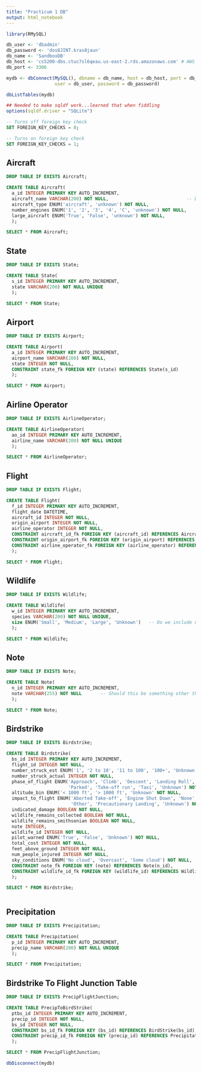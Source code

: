 ```yaml
---
title: "Practicum 1 DB"
output: html_notebook
---
```


```r
library(RMySQL)

db_user <- 'dbadmin'
db_password <- 'dos8JINT.kras8jaun'
db_name <- 'SandboxDB'
db_host <- 'cs5200-dbs.ctuc7sl6qeau.us-east-2.rds.amazonaws.com' # AWS Host
db_port <- 3306

mydb <- dbConnect(MySQL(), dbname = db_name, host = db_host, port = db_port,
                  user = db_user, password = db_password)
```

```r
dbListTables(mydb)
```

```r
## Needed to make sqldf work...learned that when fiddling
options(sqldf.driver = "SQLite")
```

```sql
-- Turns off foreign key check
SET FOREIGN_KEY_CHECKS = 0;
```

```sql
-- Turns on foreign key check
SET FOREIGN_KEY_CHECKS = 1;
```

## Aircraft
```sql
DROP TABLE IF EXISTS Aircraft;
```

```sql
CREATE TABLE Aircraft(
  a_id INTEGER PRIMARY KEY AUTO_INCREMENT,
  aircraft_name VARCHAR(200) NOT NULL,                             -- Do we need to enforce UNIQUE here?
  aircraft_type ENUM('aircraft', 'unknown') NOT NULL,
  number_engines ENUM('1', '2', '3', '4', 'C', 'unknown') NOT NULL,
  large_aircraft ENUM('True', 'False', 'unknown') NOT NULL,
  );
```

```sql
SELECT * FROM Aircraft;
```

## State
```sql
DROP TABLE IF EXISTS State;
```

```sql
CREATE TABLE State(
  s_id INTEGER PRIMARY KEY AUTO_INCREMENT,
  state VARCHAR(200) NOT NULL UNIQUE
  );
```

```sql
SELECT * FROM State;
```

## Airport
```sql
DROP TABLE IF EXISTS Airport;
```

```sql
CREATE TABLE Airport(
  a_id INTEGER PRIMARY KEY AUTO_INCREMENT,
  airport_name VARCHAR(200) NOT NULL,
  state INTEGER NOT NULL,
  CONSTRAINT state_fk FOREIGN KEY (state) REFERENCES State(s_id)
  );
```

```sql
SELECT * FROM Airport;
```

## Airline Operator
```sql
DROP TABLE IF EXISTS AirlineOperator;
```

```sql
CREATE TABLE AirlineOperator(
  ao_id INTEGER PRIMARY KEY AUTO_INCREMENT,
  airline_name VARCHAR(200) NOT NULL UNIQUE
  );
```

```sql
SELECT * FROM AirlineOperator;
```

## Flight
```sql
DROP TABLE IF EXISTS Flight;
```

```sql
CREATE TABLE Flight(
  f_id INTEGER PRIMARY KEY AUTO_INCREMENT,
  flight_date DATETIME,
  aircraft_id INTEGER NOT NULL,
  origin_airport INTEGER NOT NULL,
  airline_operator INTEGER NOT NULL,
  CONSTRAINT aircraft_id_fk FOREIGN KEY (aircraft_id) REFERENCES Aircraft(a_id),
  CONSTRAINT origin_airport_fk FOREIGN KEY (origin_airport) REFERENCES Airport(a_id),
  CONSTRAINT airline_operator_fk FOREIGN KEY (airline_operator) REFERENCES AirlineOperator(ao_id),
  );
```

```sql
SELECT * FROM Flight;
```

## Wildlife
```sql
DROP TABLE IF EXISTS Wildlife;
```

```sql
CREATE TABLE Wildlife(
  w_id INTEGER PRIMARY KEY AUTO_INCREMENT,
  species VARCHAR(200) NOT NULL UNIQUE,
  size ENUM('Small', 'Medium', 'Large', 'Unknown')   -- Do we include unknown?
  );
```

```sql
SELECT * FROM Wildlife;
```

## Note
```sql
DROP TABLE IF EXISTS Note;
```

```sql
CREATE TABLE Note(
  n_id INTEGER PRIMARY KEY AUTO_INCREMENT,
  note VARCHAR(255) NOT NULL       -- Should this be something other than VARCHAR(255)?
  );
```

```sql
SELECT * FROM Note;
```

## Birdstrike
```sql
DROP TABLE IF EXISTS Birdstrike;
```

```sql
CREATE TABLE Birdstrike(
  bs_id INTEGER PRIMARY KEY AUTO_INCREMENT,
  flight_id INTEGER NOT NULL,
  number_struck_est ENUM('1', '2 to 10', '11 to 100', '100+', 'Unknown') NOT NULL,
  number_struck_actual INTEGER NOT NULL,
  phase_of_flight ENUM('Approach', 'Climb', 'Descent', 'Landing Roll', 
                       'Parked', 'Take-off run', 'Taxi', 'Unknown') NOT NULL,
  altitude_bin ENUM('< 1000 ft', '> 1000 ft', 'Unknown' NOT NULL,
  impact_to_flight ENUM('Aborted Take-off', 'Engine Shut Down', 'None', 
                        'Other', 'Precautionary Landing', 'Unknown') NOT NULL,
  indicated_damage BOOLEAN NOT NULL,
  wildlife_remains_collected BOOLEAN NOT NULL,
  wildlife_remains_smithsonian BOOLEAN NOT NULL,
  note INTEGER,
  wildlife_id INTEGER NOT NULL,
  pilot_warned ENUM('True', 'False', 'Unknown') NOT NULL,
  total_cost INTEGER NOT NULL,
  feet_above_ground INTEGER NOT NULL,
  num_people_injured INTEGER NOT NULL,
  sky_conditions ENUM('No cloud', 'Overcast', 'Some cloud') NOT NULL,
  CONSTRAINT note_fk FOREIGN KEY (note) REFERENCES Note(n_id),
  CONSTRAINT wildlife_id_fk FOREIGN KEY (wildlife_id) REFERENCES Wildlife(w_id)
  );
```

```sql
SELECT * FROM Birdstrike;
```
```sql
```

## Precipitation
```sql
DROP TABLE IF EXISTS Precipitation;
```

```sql
CREATE TABLE Precipitation(
  p_id INTEGER PRIMARY KEY AUTO_INCREMENT,
  precip_name VARCHAR(200) NOT NULL UNIQUE
  );
```

```sql
SELECT * FROM Precipitation;
```

## Birdstrike To Flight Junction Table
```sql
DROP TABLE IF EXISTS PrecipFlightJunction;
```

```sql
CREATE TABLE PrecipToBirdStrike(
  ptbs_id INTEGER PRIMARY KEY AUTO_INCREMENT,
  precip_id INTEGER NOT NULL,
  bs_id INTEGER NOT NULL,
  CONSTRAINT bs_id_fk FOREIGN KEY (bs_id) REFERENCES BirdStrike(bs_id),
  CONSTRAINT precip_id_fk FOREIGN KEY (precip_id) REFERENCES Precipitation(p_id)
  );
```

```sql
SELECT * FROM PrecipFlightJunction;
```

```r
dbDisconnect(mydb)
```


